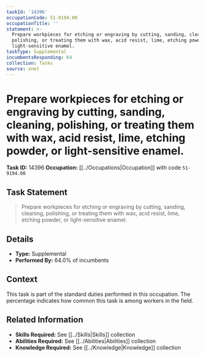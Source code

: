 ```yaml
---
taskId: '14396'
occupationCode: 51-9194.00
occupationTitle: ''
statement: >-
  Prepare workpieces for etching or engraving by cutting, sanding, cleaning,
  polishing, or treating them with wax, acid resist, lime, etching powder, or
  light-sensitive enamel.
taskType: Supplemental
incumbentsResponding: 64
collection: Tasks
source: onet
---
```

# Prepare workpieces for etching or engraving by cutting, sanding, cleaning, polishing, or treating them with wax, acid resist, lime, etching powder, or light-sensitive enamel.

**Task ID:** 14396
**Occupation:** [[../Occupations|Occupation]] with code `51-9194.00`

## Task Statement

> Prepare workpieces for etching or engraving by cutting, sanding, cleaning, polishing, or treating them with wax, acid resist, lime, etching powder, or light-sensitive enamel.

## Details

- **Type:** Supplemental
- **Performed By:** 64.0% of incumbents

## Context

This task is part of the standard duties performed in this occupation. The percentage indicates how common this task is among workers in the field.

## Related Information

- **Skills Required:** See [[../Skills|Skills]] collection
- **Abilities Required:** See [[../Abilities|Abilities]] collection
- **Knowledge Required:** See [[../Knowledge|Knowledge]] collection
